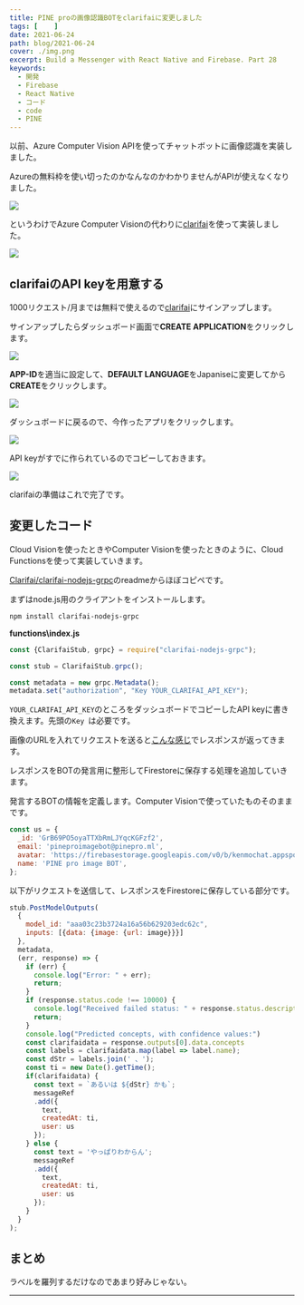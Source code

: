 ```yaml
---
title: PINE proの画像認識BOTをclarifaiに変更しました
tags: [    ]
date: 2021-06-24
path: blog/2021-06-24
cover: ./img.png
excerpt: Build a Messenger with React Native and Firebase. Part 28
keywords:
  - 開発
  - Firebase
  - React Native
  - コード
  - code
  - PINE
---
```


<Link to="/blog/2021-05-29">以前</Link>、Azure Computer Vision APIを使ってチャットボットに画像認識を実装しました。

Azureの無料枠を使い切ったのかなんなのかわかりませんがAPIが使えなくなりました。

![](./img1.png)

というわけでAzure Computer Visionの代わりに[clarifai](https://www.clarifai.com)を使って実装しました。

![](./img2.png)

## clarifaiのAPI keyを用意する

1000リクエスト/月までは無料で使えるので[clarifai](https://www.clarifai.com)にサインアップします。

サインアップしたらダッシュボード画面で**CREATE APPLICATION**をクリックします。

![](./img3.png)

**APP-ID**を適当に設定して、**DEFAULT LANGUAGE**をJapaniseに変更してから**CREATE**をクリックします。

![](./img4.png)

ダッシュボードに戻るので、今作ったアプリをクリックします。

![](./img5.png)

API keyがすでに作られているのでコピーしておきます。

![](./img6.png)

clarifaiの準備はこれで完了です。

## 変更したコード

<Link to="/blog/2021-05-28">Cloud Visionを使ったとき</Link>やComputer Visionを使ったときのように、Cloud Functionsを使って実装していきます。

[Clarifai/clarifai-nodejs-grpc](https://github.com/Clarifai/clarifai-nodejs-grpc)のreadmeからほぼコピペです。

まずはnode.js用のクライアントをインストールします。

```shell
npm install clarifai-nodejs-grpc
```

**functions\index.js**

```javascript
const {ClarifaiStub, grpc} = require("clarifai-nodejs-grpc");

const stub = ClarifaiStub.grpc();

const metadata = new grpc.Metadata();
metadata.set("authorization", "Key YOUR_CLARIFAI_API_KEY");
```

`YOUR_CLARIFAI_API_KEY`のところをダッシュボードでコピーしたAPI keyに書き換えます。先頭の`Key `は必要です。

画像のURLを入れてリクエストを送ると[こんな感じ](https://docs.clarifai.com/api-guide/predict/images)でレスポンスが返ってきます。

レスポンスをBOTの発言用に整形してFirestoreに保存する処理を追加していきます。

発言するBOTの情報を定義します。Computer Visionで使っていたものそのままです。

```javascript
const us = {
  _id: 'GrB69PO5oyaTTXbRmLJYqcKGFzf2',
  email: 'pineproimagebot@pinepro.ml',
  avatar: 'https://firebasestorage.googleapis.com/v0/b/kenmochat.appspot.com/o/avatar%2FGrB69PO5oyaTTXbRmLJYqcKGFzf21622094941027?alt=media&token=b82d4765-e603-46eb-ad8e-c213e286e2b0',
  name: 'PINE pro image BOT',
};
```

以下がリクエストを送信して、レスポンスをFirestoreに保存している部分です。

```javascript
stub.PostModelOutputs(
  {
    model_id: "aaa03c23b3724a16a56b629203edc62c",
    inputs: [{data: {image: {url: image}}}]
  },
  metadata,
  (err, response) => {
    if (err) {
      console.log("Error: " + err);
      return;
    }
    if (response.status.code !== 10000) {
      console.log("Received failed status: " + response.status.description + "\n" + response.status.details);
      return;
    }
    console.log("Predicted concepts, with confidence values:")
    const clarifaidata = response.outputs[0].data.concepts
    const labels = clarifaidata.map(label => label.name);
    const dStr = labels.join(' 、');
    const ti = new Date().getTime();
    if(clarifaidata) {
      const text = `あるいは ${dStr} かも`;
      messageRef
      .add({
        text,
        createdAt: ti,
        user: us
      });
    } else {
      const text = 'やっぱりわからん';
      messageRef
      .add({
        text,
        createdAt: ti,
        user: us
      });
    }
  }
);
```

## まとめ

ラベルを羅列するだけなのであまり好みじゃない。

---